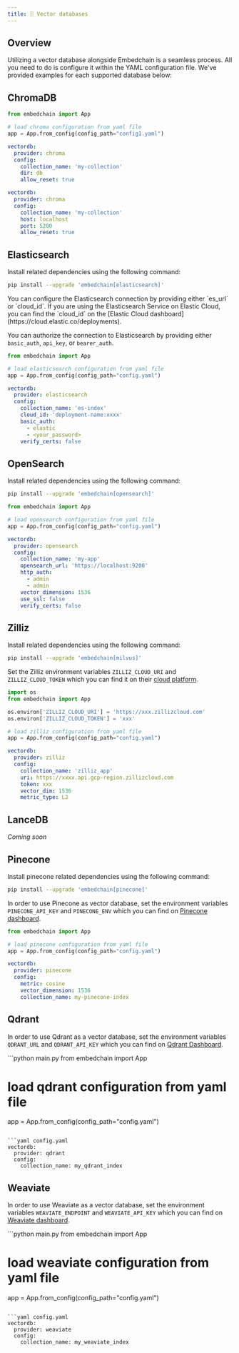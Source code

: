 ```yaml
---
title: 🗄️ Vector databases
---
```


## Overview

Utilizing a vector database alongside Embedchain is a seamless process. All you need to do is configure it within the YAML configuration file. We've provided examples for each supported database below:

<CardGroup cols={4}>
  <Card title="ChromaDB" href="#chromadb"></Card>
  <Card title="Elasticsearch" href="#elasticsearch"></Card>
  <Card title="OpenSearch" href="#opensearch"></Card>
  <Card title="Zilliz" href="#zilliz"></Card>
  <Card title="LanceDB" href="#lancedb"></Card>
  <Card title="Pinecone" href="#pinecone"></Card>
  <Card title="Qdrant" href="#qdrant"></Card>
  <Card title="Weaviate" href="#weaviate"></Card>
</CardGroup>

## ChromaDB

<CodeGroup>

```python main.py
from embedchain import App

# load chroma configuration from yaml file
app = App.from_config(config_path="config1.yaml")
```

```yaml config1.yaml
vectordb:
  provider: chroma
  config:
    collection_name: 'my-collection'
    dir: db
    allow_reset: true
```

```yaml config2.yaml
vectordb:
  provider: chroma
  config:
    collection_name: 'my-collection'
    host: localhost
    port: 5200
    allow_reset: true
```

</CodeGroup>


## Elasticsearch

Install related dependencies using the following command:

```bash
pip install --upgrade 'embedchain[elasticsearch]'
```

<Note>
You can configure the Elasticsearch connection by providing either `es_url` or `cloud_id`. If you are using the Elasticsearch Service on Elastic Cloud, you can find the `cloud_id` on the [Elastic Cloud dashboard](https://cloud.elastic.co/deployments).
</Note>

You can authorize the connection to Elasticsearch by providing either `basic_auth`, `api_key`, or `bearer_auth`.

<CodeGroup>

```python main.py
from embedchain import App

# load elasticsearch configuration from yaml file
app = App.from_config(config_path="config.yaml")
```

```yaml config.yaml
vectordb:
  provider: elasticsearch
  config:
    collection_name: 'es-index'
    cloud_id: 'deployment-name:xxxx'
    basic_auth:
      - elastic
      - <your_password>
    verify_certs: false
```
</CodeGroup>

## OpenSearch

Install related dependencies using the following command:

```bash
pip install --upgrade 'embedchain[opensearch]'
```

<CodeGroup>

```python main.py
from embedchain import App

# load opensearch configuration from yaml file
app = App.from_config(config_path="config.yaml")
```

```yaml config.yaml
vectordb:
  provider: opensearch
  config:
    collection_name: 'my-app'
    opensearch_url: 'https://localhost:9200'
    http_auth:
      - admin
      - admin
    vector_dimension: 1536
    use_ssl: false
    verify_certs: false
```

</CodeGroup>

## Zilliz

Install related dependencies using the following command:

```bash
pip install --upgrade 'embedchain[milvus]'
```

Set the Zilliz environment variables `ZILLIZ_CLOUD_URI` and `ZILLIZ_CLOUD_TOKEN` which you can find it on their [cloud platform](https://cloud.zilliz.com/).

<CodeGroup>

```python main.py
import os
from embedchain import App

os.environ['ZILLIZ_CLOUD_URI'] = 'https://xxx.zillizcloud.com'
os.environ['ZILLIZ_CLOUD_TOKEN'] = 'xxx'

# load zilliz configuration from yaml file
app = App.from_config(config_path="config.yaml")
```

```yaml config.yaml
vectordb:
  provider: zilliz
  config:
    collection_name: 'zilliz_app'
    uri: https://xxxx.api.gcp-region.zillizcloud.com
    token: xxx
    vector_dim: 1536
    metric_type: L2
```

</CodeGroup>

## LanceDB

_Coming soon_

## Pinecone

Install pinecone related dependencies using the following command:

```bash
pip install --upgrade 'embedchain[pinecone]'
```

In order to use Pinecone as vector database, set the environment variables `PINECONE_API_KEY` and `PINECONE_ENV` which you can find on [Pinecone dashboard](https://app.pinecone.io/).

<CodeGroup>

```python main.py
from embedchain import App

# load pinecone configuration from yaml file
app = App.from_config(config_path="config.yaml")
```

```yaml config.yaml
vectordb:
  provider: pinecone
  config:
    metric: cosine
    vector_dimension: 1536
    collection_name: my-pinecone-index
```

</CodeGroup>

## Qdrant

In order to use Qdrant as a vector database, set the environment variables `QDRANT_URL` and `QDRANT_API_KEY` which you can find on [Qdrant Dashboard](https://cloud.qdrant.io/).

<CodeGroup>
```python main.py
from embedchain import App

# load qdrant configuration from yaml file
app = App.from_config(config_path="config.yaml")
```

```yaml config.yaml
vectordb:
  provider: qdrant
  config:
    collection_name: my_qdrant_index
```
</CodeGroup>

## Weaviate

In order to use Weaviate as a vector database, set the environment variables `WEAVIATE_ENDPOINT` and `WEAVIATE_API_KEY` which you can find on [Weaviate dashboard](https://console.weaviate.cloud/dashboard).

<CodeGroup>
```python main.py
from embedchain import App

# load weaviate configuration from yaml file
app = App.from_config(config_path="config.yaml")
```

```yaml config.yaml
vectordb:
  provider: weaviate
  config:
    collection_name: my_weaviate_index
```
</CodeGroup>

<Snippet file="missing-vector-db-tip.mdx" />
